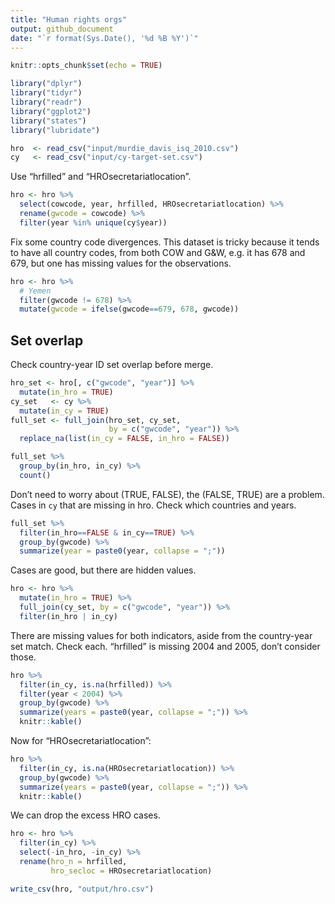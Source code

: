 ```yaml
---
title: "Human rights orgs"
output: github_document
date: "`r format(Sys.Date(), '%d %B %Y')`"
---
```


```r
knitr::opts_chunk$set(echo = TRUE)

library("dplyr")
library("tidyr")
library("readr")
library("ggplot2")
library("states")
library("lubridate")
```

```r
hro  <- read_csv("input/murdie_davis_isq_2010.csv")
cy   <- read_csv("input/cy-target-set.csv")
```

Use "hrfilled" and "HROsecretariatlocation". 

```r
hro <- hro %>%
  select(cowcode, year, hrfilled, HROsecretariatlocation) %>%
  rename(gwcode = cowcode) %>%
  filter(year %in% unique(cy$year))
```

Fix some country code divergences. This dataset is tricky because it tends to have all country codes, from both COW and G&W, e.g. it has 678 and 679, but one has missing values for the observations. 

```r
hro <- hro %>%
  # Yemen
  filter(gwcode != 678) %>%
  mutate(gwcode = ifelse(gwcode==679, 678, gwcode)) 
```


## Set overlap

Check country-year ID set overlap before merge. 

```r
hro_set <- hro[, c("gwcode", "year")] %>%
  mutate(in_hro = TRUE)
cy_set   <- cy %>%
  mutate(in_cy = TRUE)
full_set <- full_join(hro_set, cy_set, 
                      by = c("gwcode", "year")) %>%
  replace_na(list(in_cy = FALSE, in_hro = FALSE))

full_set %>% 
  group_by(in_hro, in_cy) %>%
  count()
```

Don't need to worry about (TRUE, FALSE), the (FALSE, TRUE) are a problem. Cases in `cy` that are missing in hro. Check which countries and years.

```r
full_set %>%
  filter(in_hro==FALSE & in_cy==TRUE) %>%
  group_by(gwcode) %>%
  summarize(year = paste0(year, collapse = ";"))
```

Cases are good, but there are hidden values.

```r
hro <- hro %>%
  mutate(in_hro = TRUE) %>%
  full_join(cy_set, by = c("gwcode", "year")) %>%
  filter(in_hro | in_cy)
```

There are missing values for both indicators, aside from the country-year set match. Check each. "hrfilled" is missing 2004 and 2005, don't consider those. 

```r
hro %>%
  filter(in_cy, is.na(hrfilled)) %>%
  filter(year < 2004) %>%
  group_by(gwcode) %>%
  summarize(years = paste0(year, collapse = ";")) %>%
  knitr::kable()
```

Now for "HROsecretariatlocation":

```r
hro %>%
  filter(in_cy, is.na(HROsecretariatlocation)) %>%
  group_by(gwcode) %>%
  summarize(years = paste0(year, collapse = ";")) %>%
  knitr::kable()
```

We can drop the excess HRO cases. 

```r
hro <- hro %>%
  filter(in_cy) %>%
  select(-in_hro, -in_cy) %>%
  rename(hro_n = hrfilled,
         hro_secloc = HROsecretariatlocation)
```


```r
write_csv(hro, "output/hro.csv")
```
